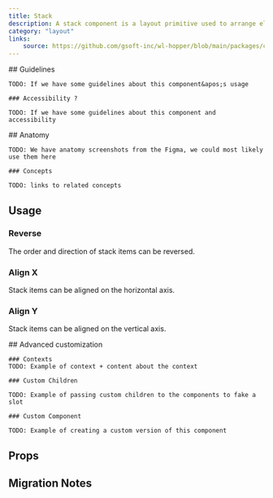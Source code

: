```yaml
---
title: Stack
description: A stack component is a layout primitive used to arrange elements vertically.
category: "layout"
links:
    source: https://github.com/gsoft-inc/wl-hopper/blob/main/packages/components/src/layout/src/Stack.tsx
---
```


<Example src="layout/docs/stack/preview" isOpen />

<FeatureFlag flag="next">
    ## Guidelines

    TODO: If we have some guidelines about this component&apos;s usage

    ### Accessibility ?

    TODO: If we have some guidelines about this component and accessibility
</FeatureFlag>

<FeatureFlag flag="rc">
    ## Anatomy

    TODO: We have anatomy screenshots from the Figma, we could most likely use them here

    ### Concepts

    TODO: links to related concepts
</FeatureFlag>

## Usage

### Reverse
The order and direction of stack items can be reversed.

<Example src="layout/docs/stack/reverse" />

### Align X
Stack items can be aligned on the horizontal axis.

<Example src="layout/docs/stack/alignX" />

### Align Y
Stack items can be aligned on the vertical axis.

<Example src="layout/docs/stack/alignY" />

<FeatureFlag flag="next">
    ## Advanced customization

    ### Contexts
    TODO: Example of context + content about the context

    ### Custom Children

    TODO: Example of passing custom children to the components to fake a slot

    ### Custom Component

    TODO: Example of creating a custom version of this component
</FeatureFlag>

## Props

<PropTable component="Stack" />

## Migration Notes

<MigrateGuide src="layout/docs/stack/migration-notes" />
